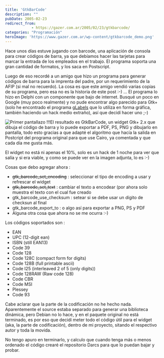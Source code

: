 ```yaml
---
title: 'GtkBarCode'
description: ""
pubDate: 2005-02-23
redirect_from: 
            - https://gazer.com.ar/2005/02/23/gtkbarcode/
categories: "Programación"
heroImage: 'https://www.gazer.com.ar/wp-content/gtkbarcode_demo.png'
---
```

Hace unos días estuve jugando con barcode, una aplicación de consola para crear códigos de barra, ya que debíamos hacer las tarjetas para marcar la entrada de los empleados en el trabajo. El programa soporta una gran cantidad de formatos, y los saca en Postscript.

Luego de eso recordé a un amigo que hizo un programa para generar códigos de barra para la imprenta del padre, por un requerimiento de la AFIP (si mal no recuerdo). La cosa es que este amigo vendió varias copias de su programa, pero esa no es la historia de este post :-) ... El programa lo hizo en Delphi con un componente que bajo de internet. Busqué un poco en Google (muy poco realmente) y no pude encontrar algo parecido para Gtk+ (solo he encontrado el programa [gLabels](http://glabels.sourceforge.net/) que lo utiliza en forma gráfica, también haciendo un hack medio extraño), así que decidí hacer uno ;-)

![Primer pantallazo !!!](https://www.gazer.com.ar/wp-content/gtkbarcode_demo.png)El resultado es GtkBarCode, un widget Gtk+ 2.x que dibuja el código de barra y lo puede exportar a PDF, PS, PNG y dibujarlo en pantalla, todo esto gracias a que adapté el algoritmo que hacía la salida en Postcript del programa original para que use Cairo, ya comentada y que cada día me gusta más.

El widget no está ni apenas el 10%, solo es un hack de 1 noche para ver que salía y si era viable, y como se puede ver en la imagen adjunta, lo es :-)

Cosas que debo agregar ahora :

- ~~gtk_barcode_set_encoding~~ : seleccionar el tipo de encoding a usar y refrescar el widget
- ~~gtk_barcode_set_text~~ : cambiar el texto a encodear (por ahora solo muestra el texto con el cual fue creado
- gtk_barcode_use_checksum : setear si se debe usar un dígito de checksun al final
- gtk_barcode_export_to : o algo así para exportar a PNG, PS y PDF
- Alguna otra cosa que ahora no se me ocurra :-)

Los códigos soportados son :

- EAN
- UPC (12-digit ean)
- ISBN (still EAN13)
- Code 39
- Code 128
- Code 128C (compact form for digits)
- Code 128B (full printable ascii)
- Code I25 (interleaved 2 of 5 (only digits))
- Code 128RAW (Raw code 128)
- Code CBR
- Code MSI
- Plessey
- Code 93

Cabe aclarar que la parte de la codificación no he hecho nada. Aparentemente el source estaba separado para generar una biblioteca dinámica, pero Debian no lo hace, y en el paquete original no está terminado, es por eso que decidí meter todo el código útil para el widget (aka, la parte de codificación), dentro de mi proyecto, sitando el respectivo autor y toda la movida.

No tengo apuro en terminarlo, y calculo que cuando tenga más o menos ordenado el código crearé el repositorio Darcs para que lo puedan bajar y probar.
